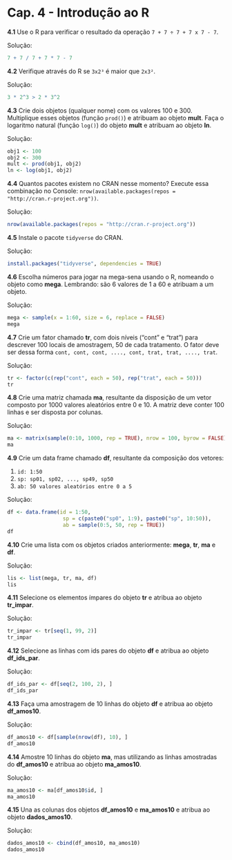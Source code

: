 # Cap. 4 - Introdução ao R {-}

**4.1**
Use o R para verificar o resultado da operação `7 + 7 ÷ 7 + 7 x 7 - 7`.

Solução:
```r
7 + 7 / 7 + 7 * 7 - 7
```

**4.2**
Verifique através do R se `3x2³` é maior que `2x3²`.

Solução:
```r
3 * 2^3 > 2 * 3^2
```

**4.3**
Crie dois objetos (qualquer nome) com os valores 100 e 300. Multiplique esses objetos (função `prod()`) e atribuam ao objeto **mult**. Faça o logaritmo natural (função `log()`) do objeto **mult** e atribuam ao objeto **ln**.

Solução:
```r
obj1 <- 100
obj2 <- 300
mult <- prod(obj1, obj2)
ln <- log(obj1, obj2)
```

**4.4**
Quantos pacotes existem no CRAN nesse momento? Execute essa combinação no Console: `nrow(available.packages(repos = "http://cran.r-project.org"))`.

 Solução:
```r
nrow(available.packages(repos = "http://cran.r-project.org"))
```

**4.5**
Instale o pacote `tidyverse` do CRAN.

Solução:
```r
install.packages("tidyverse", dependencies = TRUE)
```

**4.6**
Escolha números para jogar na mega-sena usando o R, nomeando o objeto como **mega**. Lembrando: são 6 valores de 1 a 60 e atribuam a um objeto.

Solução:
```r
mega <- sample(x = 1:60, size = 6, replace = FALSE)
mega
```

**4.7** Crie um fator chamado **tr**, com dois níveis ("cont" e "trat") para descrever 100 locais de amostragem, 50 de cada tratamento. O fator deve ser dessa forma `cont, cont, cont, ...., cont, trat, trat, ...., trat`.

Solução:
```r
tr <- factor(c(rep("cont", each = 50), rep("trat", each = 50)))
tr
```

**4.8**
Crie uma matriz chamada **ma**, resultante da disposição de um vetor composto por 1000 valores aleatórios entre 0 e 10. A matriz deve conter 100 linhas e ser disposta por colunas.

Solução:
```r
ma <- matrix(sample(0:10, 1000, rep = TRUE), nrow = 100, byrow = FALSE)
ma
```

**4.9**
Crie um data frame chamado **df**, resultante da composição dos vetores: 

1. `id: 1:50`
1. `sp: sp01, sp02, ..., sp49, sp50`
1. `ab: 50 valores aleatórios entre 0 a 5`

 Solução:
```r
df <- data.frame(id = 1:50,
                  sp = c(paste0("sp0", 1:9), paste0("sp", 10:50)),
                  ab = sample(0:5, 50, rep = TRUE))
df
```


**4.10**
Crie uma lista com os objetos criados anteriormente: **mega**, **tr**, **ma** e **df**.

Solução:
```r
lis <- list(mega, tr, ma, df)
lis
```

**4.11**
Selecione os elementos ímpares do objeto **tr** e atribua ao objeto **tr_impar**.

Solução:
```r
tr_impar <- tr[seq(1, 99, 2)]
tr_impar
```

**4.12**
Selecione as linhas com ids pares do objeto **df** e atribua ao objeto **df_ids_par**.

Solução:
```r
df_ids_par <- df[seq(2, 100, 2), ]
df_ids_par
```

**4.13**
Faça uma amostragem de 10 linhas do objeto **df** e atribua ao objeto **df_amos10**.

 Solução:
```r
df_amos10 <- df[sample(nrow(df), 10), ]
df_amos10
```

**4.14**
Amostre 10 linhas do objeto **ma**, mas utilizando as linhas amostradas do **df_amos10** e atribua ao objeto **ma_amos10**.

 Solução:
```r
ma_amos10 <- ma[df_amos10$id, ]
ma_amos10
```

**4.15** 
Una as colunas dos objetos **df_amos10** e **ma_amos10** e atribua ao objeto **dados_amos10**.

Solução:
```r
dados_amos10 <- cbind(df_amos10, ma_amos10)
dados_amos10
```
